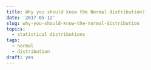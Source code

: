 ```yaml
---
title: Why you should know the Normal distribution?
date: '2017-05-12'
slug: why-you-should-know-the-normal-distribution
topics:
  - statistical distributions
tags:
  - normal
  - distribution
draft: yes
---
```


